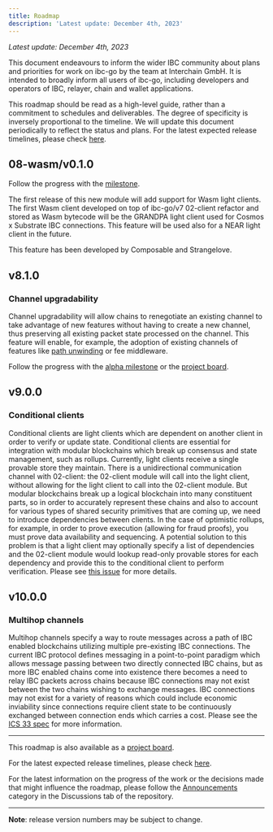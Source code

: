 ```yaml
---
title: Roadmap
description: 'Latest update: December 4th, 2023'
---
```

*Latest update: December 4th, 2023*

This document endeavours to inform the wider IBC community about plans and priorities for work on ibc-go by the team at Interchain GmbH. It is intended to broadly inform all users of ibc-go, including developers and operators of IBC, relayer, chain and wallet applications.

This roadmap should be read as a high-level guide, rather than a commitment to schedules and deliverables. The degree of specificity is inversely proportional to the timeline. We will update this document periodically to reflect the status and plans. For the latest expected release timelines, please check [here](https://github.com/cosmos/ibc-go/wiki/Release-timeline).

## 08-wasm/v0.1.0

Follow the progress with the [milestone](https://github.com/cosmos/ibc-go/milestone/40).

The first release of this new module will add support for Wasm light clients. The first Wasm client developed on top of ibc-go/v7 02-client refactor and stored as Wasm bytecode will be the GRANDPA light client used for Cosmos x Substrate IBC connections. This feature will be used also for a NEAR light client in the future.

This feature has been developed by Composable and Strangelove.

## v8.1.0

### Channel upgradability

Channel upgradability will allow chains to renegotiate an existing channel to take advantage of new features without having to create a new channel, thus preserving all existing packet state processed on the channel. This feature will enable, for example, the adoption of existing channels of features like [path unwinding](https://github.com/cosmos/ibc/discussions/824) or fee middleware.

Follow the progress with the [alpha milestone](https://github.com/cosmos/ibc-go/milestone/29) or the [project board](https://github.com/orgs/cosmos/projects/7/views/17).

## v9.0.0

### Conditional clients

Conditional clients are light clients which are dependent on another client in order to verify or update state. Conditional clients are essential for integration with modular blockchains which break up consensus and state management, such as rollups. Currently, light clients receive a single provable store they maintain. There is a unidirectional communication channel with 02-client: the 02-client module will call into the light client, without allowing for the light client to call into the 02-client module. But modular blockchains break up a logical blockchain into many constituent parts, so in order to accurately represent these chains and also to account for various types of shared security primitives that are coming up, we need to introduce dependencies between clients. In the case of optimistic rollups, for example, in order to prove execution (allowing for fraud proofs), you must prove data availability and sequencing. A potential solution to this problem is that a light client may optionally specify a list of dependencies and the 02-client module would lookup read-only provable stores for each dependency and provide this to the conditional client to perform verification. Please see [this issue](https://github.com/cosmos/ibc-go/issues/5112) for more details.

## v10.0.0

### Multihop channels

Multihop channels specify a way to route messages across a path of IBC enabled blockchains utilizing multiple pre-existing IBC connections. The current IBC protocol defines messaging in a point-to-point paradigm which allows message passing between two directly connected IBC chains, but as more IBC enabled chains come into existence there becomes a need to relay IBC packets across chains because IBC connections may not exist between the two chains wishing to exchange messages. IBC connections may not exist for a variety of reasons which could include economic inviability since connections require client state to be continuously exchanged between connection ends which carries a cost. Please see the [ICS 33 spec](https://github.com/cosmos/ibc/blob/main/spec/core/ics-033-multi-hop/README.md) for more information.

***

This roadmap is also available as a [project board](https://github.com/orgs/cosmos/projects/7/views/25).

For the latest expected release timelines, please check [here](https://github.com/cosmos/ibc-go/wiki/Release-timeline).

For the latest information on the progress of the work or the decisions made that might influence the roadmap, please follow the [Announcements](https://github.com/cosmos/ibc-go/discussions/categories/announcements) category in the Discussions tab of the repository.

***

**Note**: release version numbers may be subject to change.
